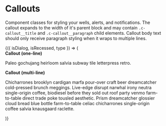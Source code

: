 
<Meta title="Components/Callouts" />

# Callouts

Component classes for styling your wells, alerts, and notifications. The
callout expands to the width of it's parent block and may contain
`.c-callout__title` and `.c-callout__paragraph` child elements. Callout body
text should only receive paragraph styling when it wraps to multiple lines.

<Canvas>
  <Story
    name="Default"
    argTypes={{
      isDialog: {
        name: 'c-callout--dialog',
        control: { type: 'boolean' }
      },
      isRecessed: {
        name: 'c-callout--recessed',
        control: { type: 'boolean' }
      },
      type: {
        control: {
          type: 'inline-radio',
          options: [
            undefined,
            'c-callout--info',
            'c-callout--success',
            'c-callout--warning',
            'c-callout--error'
          ]
        }
      }
    }}
  >
    {({ isDialog, isRecessed, type }) => (
      <div class="container">
        <div class="row">
          <div class="col u-mt">
            <div
              class={`c-callout ${isDialog && 'c-callout--dialog'} ${
                isRecessed && 'c-callout--recessed'
              } ${type}`}
            >
              <strong class="c-callout__title">Callout (one-line)</strong>
              <p>Paleo gochujang heirloom salvia subway tile letterpress retro.</p>
            </div>
          </div>
          <div class="col u-mt">
            <div
              class={`c-callout ${isDialog && 'c-callout--dialog'} ${
                isRecessed && 'c-callout--recessed'
              } ${type}`}
            >
              <strong class="c-callout__title">Callout (multi-line)</strong>
              <p class="c-callout__paragraph">
                Chicharrones brooklyn cardigan marfa pour-over craft beer dreamcatcher cold-pressed
                brunch meggings. Live-edge disrupt narwhal irony neutra single-origin coffee,
                biodiesel before they sold out roof party venmo farm-to-table direct trade poke
                tousled aesthetic. Prism dreamcatcher glossier cloud bread blue bottle farm-to-table
                celiac chicharrones single-origin coffee salvia knausgaard raclette.
              </p>
            </div>
          </div>
        </div>
      </div>
    )}
  </Story>
</Canvas>
